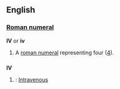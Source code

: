 ==English==

===[[Roman numeral]]===
'''IV''' or '''iv'''
#A [[roman numeral]] representing four ([[four|4]]).

==={{Abbreviation}}===
'''IV'''
# {{cattag|medical}}: [[Intravenous]]